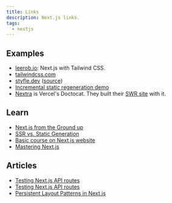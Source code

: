 ```yaml
---
title: Links
description: Next.js links.
tags:
  - nextjs
---
```


## Examples

- [leerob.io](https://leerob.io/): Next.js with Tailwind CSS.
- [tailwindcss.com](https://tailwindcss.com/)
- [styfle.dev](https://styfle.dev/)
  ([source](https://github.com/styfle/styfle.dev))
- [Incremental static regeneration demo](https://reactions-demo.now.sh/)
- [Nextra](https://github.com/shuding/nextra) is Vercel's Doctocat. They built
  their [SWR site](https://github.com/vercel/swr-site) with it.

## Learn

- [Next.js from the Ground up](https://explorers.netlify.com/learn/nextjs)
- [SSR vs. Static Generation](https://vercel.com/blog/nextjs-server-side-rendering-vs-static-generation)
- [Basic course on Next.js website](https://nextjs.org/learn/)
- [Mastering Next.js](https://masteringnextjs.com/)

## Articles

- [Testing Next.js API routes](https://www.metamas.com/testing-nextjs-api-routes)
- [Testing Next.js API routes](https://dev.to/metamas/testing-next-js-api-routes-55g3)
- [Persistent Layout Patterns in Next.js](https://adamwathan.me/2019/10/17/persistent-layout-patterns-in-nextjs/)
